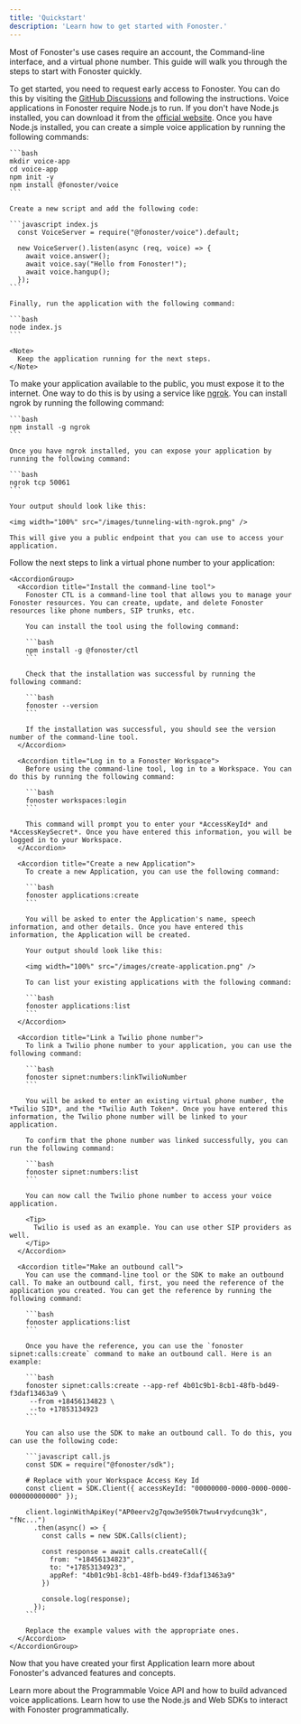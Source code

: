 ```yaml
---
title: 'Quickstart'
description: 'Learn how to get started with Fonoster.'
---
```



<WipDocsWarning />

Most of Fonoster's use cases require an account, the Command-line interface, and a virtual phone number. This guide will walk you through the steps to start with Fonoster quickly.

<Steps>
  <Step title="Request early access">
    To get started, you need to request early access to Fonoster. You can do this by visiting the <a href="https://github.com/orgs/fonoster/discussions/695">GitHub Discussions</a> and following the instructions.
  </Step>

  <Step title="Create a simple voice application">
    Voice applications in Fonoster require Node.js to run. If you don't have Node.js installed, you can download it from the <a href="https://nodejs.org/en/download/">official website</a>. Once you have Node.js installed, you can create a simple voice application by running the following commands:

    ```bash
    mkdir voice-app
    cd voice-app
    npm init -y
    npm install @fonoster/voice
    ```

    Create a new script and add the following code:

    ```javascript index.js
      const VoiceServer = require("@fonoster/voice").default;

      new VoiceServer().listen(async (req, voice) => {
        await voice.answer();
        await voice.say("Hello from Fonoster!");
        await voice.hangup();
      });
    ```

    Finally, run the application with the following command:

    ```bash
    node index.js
    ```

    <Note>
      Keep the application running for the next steps.
    </Note>
  </Step>

  <Step title="Publish your application">
    To make your application available to the public, you must expose it to the internet. One way to do this is by using a service like <a href="https://ngrok.com/">ngrok</a>. You can install ngrok by running the following command:

    ```bash
    npm install -g ngrok
    ```

    Once you have ngrok installed, you can expose your application by running the following command:

    ```bash
    ngrok tcp 50061
    ```

    Your output should look like this:

    <img width="100%" src="/images/tunneling-with-ngrok.png" />

    This will give you a public endpoint that you can use to access your application.
  </Step>

  <Step title="Link a virtual phone number">
    Follow the next steps to link a virtual phone number to your application:

    <AccordionGroup>
      <Accordion title="Install the command-line tool">
        Fonoster CTL is a command-line tool that allows you to manage your Fonoster resources. You can create, update, and delete Fonoster resources like phone numbers, SIP trunks, etc.

        You can install the tool using the following command:

        ```bash
        npm install -g @fonoster/ctl
        ```

        Check that the installation was successful by running the following command:

        ```bash
        fonoster --version
        ```

        If the installation was successful, you should see the version number of the command-line tool.
      </Accordion>

      <Accordion title="Log in to a Fonoster Workspace">
        Before using the command-line tool, log in to a Workspace. You can do this by running the following command:

        ```bash
        fonoster workspaces:login
        ```

        This command will prompt you to enter your *AccessKeyId* and *AccessKeySecret*. Once you have entered this information, you will be logged in to your Workspace.
      </Accordion>

      <Accordion title="Create a new Application">
        To create a new Application, you can use the following command:

        ```bash
        fonoster applications:create
        ```

        You will be asked to enter the Application's name, speech information, and other details. Once you have entered this information, the Application will be created.

        Your output should look like this:

        <img width="100%" src="/images/create-application.png" />

        To can list your existing applications with the following command:

        ```bash
        fonoster applications:list
        ```
      </Accordion>

      <Accordion title="Link a Twilio phone number">
        To link a Twilio phone number to your application, you can use the following command:

        ```bash
        fonoster sipnet:numbers:linkTwilioNumber
        ```

        You will be asked to enter an existing virtual phone number, the *Twilio SID*, and the *Twilio Auth Token*. Once you have entered this information, the Twilio phone number will be linked to your application.

        To confirm that the phone number was linked successfully, you can run the following command:

        ```bash
        fonoster sipnet:numbers:list
        ```

        You can now call the Twilio phone number to access your voice application.

        <Tip>
          Twilio is used as an example. You can use other SIP providers as well.
        </Tip>
      </Accordion>

      <Accordion title="Make an outbound call">
        You can use the command-line tool or the SDK to make an outbound call. To make an outbound call, first, you need the reference of the application you created. You can get the reference by running the following command:

        ```bash
        fonoster applications:list
        ```

        Once you have the reference, you can use the `fonoster sipnet:calls:create` command to make an outbound call. Here is an example:

        ```bash
        fonoster sipnet:calls:create --app-ref 4b01c9b1-8cb1-48fb-bd49-f3daf13463a9 \
         --from +18456134823 \
         --to +17853134923
        ```

        You can also use the SDK to make an outbound call. To do this, you can use the following code:

        ```javascript call.js
        const SDK = require("@fonoster/sdk");

        # Replace with your Workspace Access Key Id
        const client = SDK.Client({ accessKeyId: "00000000-0000-0000-0000-000000000000" });

        client.loginWithApiKey("AP0eerv2g7qow3e950k7twu4rvydcunq3k", "fNc...")
          .then(async() => {
            const calls = new SDK.Calls(client);

            const response = await calls.createCall({
              from: "+18456134823",
              to: "+17853134923",
              appRef: "4b01c9b1-8cb1-48fb-bd49-f3daf13463a9"
            })

            console.log(response);
          });
        ```

        Replace the example values with the appropriate ones.
      </Accordion>
    </AccordionGroup>
  </Step>
</Steps>

Now that you have created your first Application learn more about Fonoster's advanced features and concepts.

<CardGroup cols={2}>
  <Card title="Programmable Voice" icon="rocket-launch" href="https://discord.com/invite/4QWgSz4hTC">
    Learn more about the Programmable Voice API and how to build advanced voice applications.
  </Card>

  <Card title="SDKs" icon="code" href="https://discord.com/invite/4QWgSz4hTC">
    Learn how to use the Node.js and Web SDKs to interact with Fonoster programmatically.
  </Card>
</CardGroup>